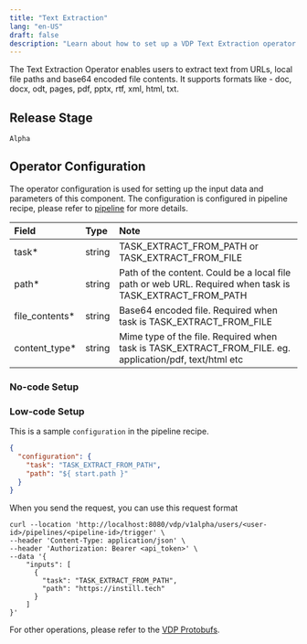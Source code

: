 ```yaml
---
title: "Text Extraction"
lang: "en-US"
draft: false
description: "Learn about how to set up a VDP Text Extraction operator https://github.com/instill-ai/instill-core"
---
```


The Text Extraction Operator enables users to extract text from URLs, local file paths and base64 encoded file contents. It supports formats like - doc, docx, odt, pages, pdf, pptx, rtf, xml, html, txt.

## Release Stage

`Alpha`

## Operator Configuration

The operator configuration is used for setting up the input data and parameters of this component. The configuration is configured in pipeline recipe, please refer to [pipeline](../../core/concepts/pipeline) for more details.

| Field           | Type   | Note                                                                                                     |
| :-------------- | :----- | :------------------------------------------------------------------------------------------------------- |
| task\*          | string | TASK_EXTRACT_FROM_PATH or TASK_EXTRACT_FROM_FILE                                                         |
| path\*          | string | Path of the content. Could be a local file path or web URL. Required when task is TASK_EXTRACT_FROM_PATH |
| file_contents\* | string | Base64 encoded file. Required when task is TASK_EXTRACT_FROM_FILE                                        |
| content_type\*  | string | Mime type of the file. Required when task is TASK_EXTRACT_FROM_FILE. eg. application/pdf, text/html etc  |

### No-code Setup

### Low-code Setup

This is a sample `configuration` in the pipeline recipe.

```json
{
  "configuration": {
    "task": "TASK_EXTRACT_FROM_PATH",
    "path": "${ start.path }"
  }
}
```

When you send the request, you can use this request format

```shell
curl --location 'http://localhost:8080/vdp/v1alpha/users/<user-id>/pipelines/<pipeline-id>/trigger' \
--header 'Content-Type: application/json' \
--header 'Authorization: Bearer <api_token>' \
--data '{
    "inputs": [
      {
        "task": "TASK_EXTRACT_FROM_PATH",
        "path": "https://instill.tech"
      }
    ]
}'
```

For other operations, please refer to the [VDP Protobufs](https://buf.build/instill-ai/protobufs).
